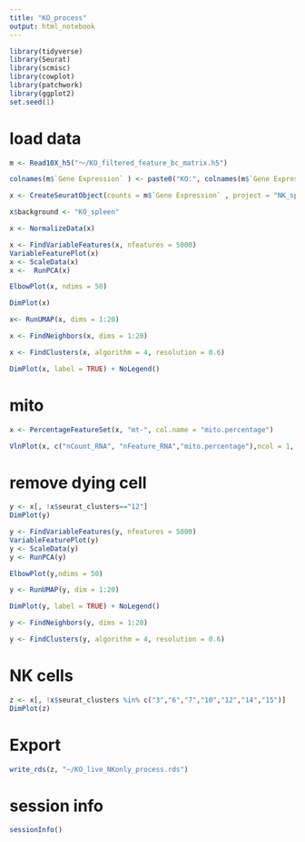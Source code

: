 ```yaml
---
title: "KO_process"
output: html_notebook
---
```


```r
library(tidyverse)
library(Seurat)
library(scmisc)
library(cowplot)
library(patchwork)
library(ggplot2)
set.seed(1)
```


# load data 

```r
m <- Read10X_h5("～/KO_filtered_feature_bc_matrix.h5")
```

```r
colnames(m$`Gene Expression` ) <- paste0("KO:", colnames(m$`Gene Expression`))
```

```r
x <- CreateSeuratObject(counts = m$`Gene Expression` , project = "NK_spleen")
```

```r
x$background <- "KO_spleen"
```

```r
x <- NormalizeData(x)
```

```r
x <- FindVariableFeatures(x, nfeatures = 5000) 
VariableFeaturePlot(x)
x <- ScaleData(x)
x <-  RunPCA(x)
```

```r
ElbowPlot(x, ndims = 50)
```

```r
DimPlot(x)
```

```r
x<- RunUMAP(x, dims = 1:20)
```
 
```r
x <- FindNeighbors(x, dims = 1:20)
```

```r
x <- FindClusters(x, algorithm = 4, resolution = 0.6)
```

```r
DimPlot(x, label = TRUE) + NoLegend()
```

# mito 

```r
x <- PercentageFeatureSet(x, "mt-", col.name = "mito.percentage")
```

```r
VlnPlot(x, c("nCount_RNA", "nFeature_RNA","mito.percentage"),ncol = 1, pt.size=0.1)
```

# remove dying cell 

```r
y <- x[, !x$seurat_clusters=="12"]
DimPlot(y)
```

```r
y <- FindVariableFeatures(y, nfeatures = 5000)
VariableFeaturePlot(y)
y <- ScaleData(y)
y <- RunPCA(y)
```

```r
ElbowPlot(y,ndims = 50)
```

```r
y <- RunUMAP(y, dim = 1:20)
```

```r
DimPlot(y, label = TRUE) + NoLegend()
```

```r
y <- FindNeighbors(y, dims = 1:20)
```

```r
y <- FindClusters(y, algorithm = 4, resolution = 0.6)
```


# NK cells

```r
z <- x[, !x$seurat_clusters %in% c("3","6","7","10","12","14","15")]
DimPlot(z)
```

# Export 

```r
write_rds(z, "~/KO_live_NKonly_process.rds")
```


# session info 

```r
sessionInfo()
```

















